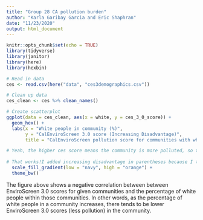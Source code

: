 ```yaml
---
title: "Group 28 CA pollution burden"
author: "Karla Garibay Garcia and Eric Shaphran"
date: "11/23/2020"
output: html_document
---
```


```r
knitr::opts_chunk$set(echo = TRUE)
library(tidyverse)
library(janitor)
library(here)
library(hexbin)
```

```r
# Read in data
ces <- read.csv(here("data", "ces3demographics.csv"))

# Clean up data 
ces_clean <- ces %>% clean_names()
```

```r
# Create scatterplot
ggplot(data = ces_clean, aes(x = white, y = ces_3_0_score)) +
  geom_hex() +
  labs(x = "White people in community (%)",
       y = "CalEnviroScreen 3.0 score (Increasing Disadvantage)", 
       title = "CalEnviroScreen pollution score for communities with white populations") + # I couldn't think of a better name for x axis, but essentially we're trying to show the relationship between ces score and higher percentage of white people per community, right?

# Yeah, the higher ces score means the community is more polluted, so there's definitely a negative correlation here. I changed the label for the x axis from "White population (%)" to the above. I think the word "community" makes it a little more straightforward, but you can change it back if you disagree. 
  
# That works!I added increasing disadvantage in parentheses because I thought it'd help people underestand that a high score = bad.
  scale_fill_gradient(low = "navy", high = "orange") +
  theme_bw()
```

The figure above shows a negative correlation between between EnviroScreen 3.0 scores for given communities and the percentage of white people within those communities. In other words, as the percentage of white people in a community increases, there tends to be lower EnviroScreen 3.0 scores (less pollution) in the community.
